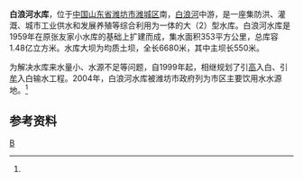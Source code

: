 {{Infobox Reservoir 
|name = 白浪河水库
|nickname =
|image = 
|image_caption = 
|map = 
|map_caption = 
|pushpin_map = China Shandong
|pushpin_map_caption = 白浪河水库在山东省的位置
|code = BDD13000142
|class = 大（2）型水库
|location_of_reservoir = [[山东省|山东省]][[潍坊市|潍坊市]][[潍城区|潍城区]]
|location_of_dam = 
|inflow =
|outflow = [[白浪河|白浪河]]
|catchment_area = 353
|reservoir_area = 
|mean_depth = 
|maximum_depth = 
|flood_level = 
|normal_water_level =
|dead_water_level = 
|water_quality = 
|island = 
|maximum_storage_capacity = 
|normal_storage_capacity =
|dead_storage_capacity = 
|type_of_dam =均质土坝
|elevation_of_dam = 
|height_of_dam = 
|length_of_dam =
|width_of_dam = 
|installed_capacity = 
|irrigated_area =
|start = 
|complete = 1959年
|cost = 
|emigrate =
|latd = 36
|latm = 36
|lats = 58
|latNS =N 
|longd = 119
|longm = 04
|longs = 39
|longEW = E
|website = 
|footnotes = <ref name="中国河湖大典">{{cite book zh |author=《[[中国河湖大典|中国河湖大典]]》编纂委员会 |title=《中国河湖大典·淮河卷》 |format=M |edition=1 |location=北京 |publisher=中国水利水电出版社 |date=2010年9月 |pages=251页 |id= ISBN 978-7-5084-7953-8}}</ref>
}}
'''白浪河水库'''，位于[[中国|中国]][[山东省|山东省]][[潍坊市|潍坊市]][[潍城区|潍城区]]南，[[白浪河|白浪河]]中游，是一座集防洪、灌溉、城市工业供水和发展养殖等综合利用为一体的大（2）型水库。白浪河水库是1959年在原张友家小水库的基础上扩建而成，集水面积353平方公里，总库容1.48亿立方米。水库大坝为均质土坝，全长6680米，其中主坝长550米。

为解决水库来水量小、水源不足等问题，自1999年起，相继规划了引[[高崖水库|高]]入白、引[[牟山水库|牟]]入白输水工程。2004年，白浪河水库被潍坊市政府列为市区主要饮用水水源地。<ref name="中国河湖大典"/>
==参考资料==
{{reflist}}
[[Category:山东水库|B]]
